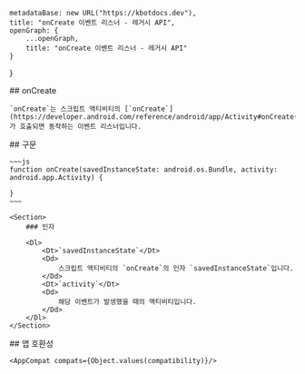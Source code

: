 
    metadataBase: new URL("https://kbotdocs.dev"),
    title: "onCreate 이벤트 리스너 - 레거시 API",
    openGraph: {
        ...openGraph,
        title: "onCreate 이벤트 리스너 - 레거시 API"
    }
}

<Section>
    ## onCreate

    `onCreate`는 스크립트 액티비티의 [`onCreate`](https://developer.android.com/reference/android/app/Activity#onCreate(android.os.Bundle))가 호출되면 동작하는 이벤트 리스너입니다.
</Section>
<Section>
    ## 구문

    ~~~js
    function onCreate(savedInstanceState: android.os.Bundle, activity: android.app.Activity) {

    }
    ~~~

    <Section>
        ### 인자

        <Dl>
            <Dt>`savedInstanceState`</Dt>
            <Dd>
                스크립트 액티비티의 `onCreate`의 인자 `savedInstanceState`입니다.
            </Dd>
            <Dt>`activity`</Dt>
            <Dd>
                해당 이벤트가 발생했을 때의 액티비티입니다.
            </Dd>
        </Dl>
    </Section>
</Section>
<Section>
    ## 앱 호환성

    <AppCompat compats={Object.values(compatibility)}/>
</Section>